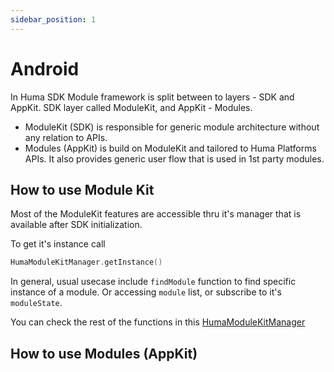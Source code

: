 ```yaml
---
sidebar_position: 1
---
```


# Android

In Huma SDK Module framework is split between to layers - SDK and AppKit. SDK layer called
ModuleKit, and AppKit - Modules.

* ModuleKit (SDK) is responsible for generic module architecture without any relation to APIs.
* Modules (AppKit) is build on ModuleKit and tailored to Huma Platforms APIs. It also provides
  generic user flow that is used in 1st party modules.

## How to use Module Kit

Most of the ModuleKit features are accessible thru it's manager that is available after SDK
initialization.

To get it's instance call

```kotlin
HumaModuleKitManager.getInstance()
```

In general, usual usecase include ```findModule``` function to find specific instance of a module.
Or accessing ```module``` list, or subscribe to it's ```moduleState```.

You can check the rest of the functions in this [HumaModuleKitManager](../../../References/Module/Android/Module)

## How to use Modules (AppKit)
